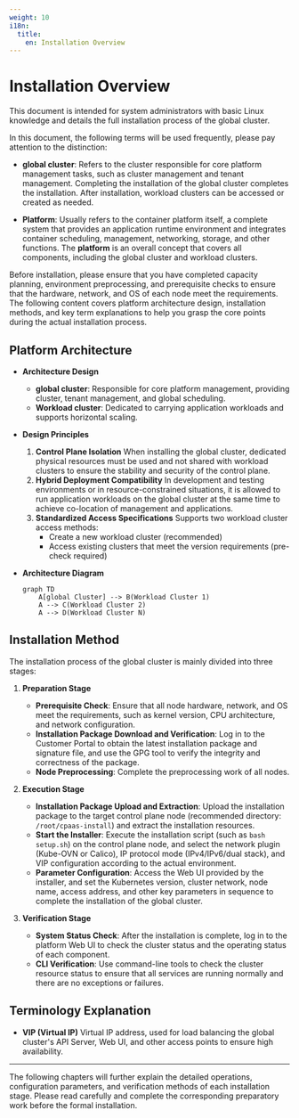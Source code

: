 ```yaml
---
weight: 10
i18n:
  title:
    en: Installation Overview
---
```


# Installation Overview

This document is intended for system administrators with basic Linux knowledge and details the full installation process of the <Term name="productShort" /> global cluster.

In this document, the following terms will be used frequently, please pay attention to the distinction:

-   **global cluster**: Refers to the cluster responsible for core platform management tasks, such as cluster management and tenant management. Completing the installation of the global cluster completes the <Term name="productShort" /> installation. After installation, workload clusters can be accessed or created as needed.

-   **Platform**: Usually refers to the container platform itself, a complete system that provides an application runtime environment and integrates container scheduling, management, networking, storage, and other functions. The **platform** is an overall concept that covers all components, including the global cluster and workload clusters.

<Directive type="tip" title="Important Notice">
Before installation, please ensure that you have completed capacity planning, environment preprocessing, and prerequisite checks to ensure that the hardware, network, and OS of each node meet the requirements.
The following content covers platform architecture design, installation methods, and key term explanations to help you grasp the core points during the actual installation process.
</Directive>

## Platform Architecture

-   **Architecture Design**
    -   **global cluster**: Responsible for core platform management, providing cluster, tenant management, and global scheduling.
    -   **Workload cluster**: Dedicated to carrying application workloads and supports horizontal scaling.

-   **Design Principles**
    1.  **Control Plane Isolation**
        When installing the global cluster, dedicated physical resources must be used and not shared with workload clusters to ensure the stability and security of the control plane.
    2.  **Hybrid Deployment Compatibility**
        In development and testing environments or in resource-constrained situations, it is allowed to run application workloads on the global cluster at the same time to achieve co-location of management and applications.
    3.  **Standardized Access Specifications**
        Supports two workload cluster access methods:
        -   Create a new workload cluster (recommended)
        -   Access existing clusters that meet the version requirements (pre-check required)

-   **Architecture Diagram**

    ```mermaid
    graph TD
        A[global Cluster] --> B(Workload Cluster 1)
        A --> C(Workload Cluster 2)
        A --> D(Workload Cluster N)
    ```

## Installation Method

The installation process of the global cluster is mainly divided into three stages:

1.  **Preparation Stage**
    -   **Prerequisite Check**: Ensure that all node hardware, network, and OS meet the requirements, such as kernel version, CPU architecture, and network configuration.
    -   **Installation Package Download and Verification**: Log in to the Customer Portal to obtain the latest installation package and signature file, and use the GPG tool to verify the integrity and correctness of the package.
    -   **Node Preprocessing**: Complete the preprocessing work of all nodes.

2.  **Execution Stage**
    -   **Installation Package Upload and Extraction**: Upload the installation package to the target control plane node (recommended directory: `/root/cpaas-install`) and extract the installation resources.
    -   **Start the Installer**: Execute the installation script (such as `bash setup.sh`) on the control plane node, and select the network plugin (Kube-OVN or Calico), IP protocol mode (IPv4/IPv6/dual stack), and VIP configuration according to the actual environment.
    -   **Parameter Configuration**: Access the Web UI provided by the installer, and set the Kubernetes version, cluster network, node name, access address, and other key parameters in sequence to complete the installation of the global cluster.

3.  **Verification Stage**
    -   **System Status Check**: After the installation is complete, log in to the platform Web UI to check the cluster status and the operating status of each component.
    -   **CLI Verification**: Use command-line tools to check the cluster resource status to ensure that all services are running normally and there are no exceptions or failures.

## Terminology Explanation

-   **VIP (Virtual IP)**
    Virtual IP address, used for load balancing the global cluster's API Server, Web UI, and other access points to ensure high availability.

---

The following chapters will further explain the detailed operations, configuration parameters, and verification methods of each installation stage. Please read carefully and complete the corresponding preparatory work before the formal installation.
